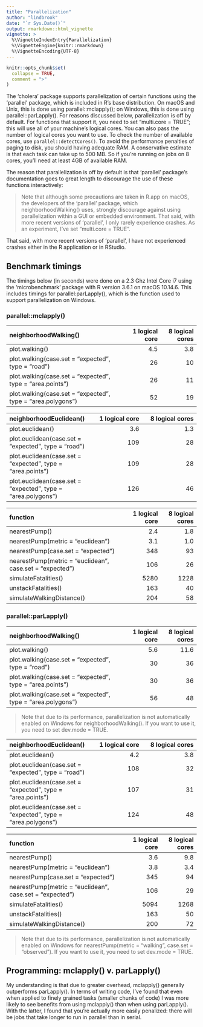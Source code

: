 ```yaml
---
title: "Parallelization"
author: "lindbrook"
date: "`r Sys.Date()`"
output: rmarkdown::html_vignette
vignette: >
  %\VignetteIndexEntry{Parallelization}
  %\VignetteEngine{knitr::rmarkdown}
  %\VignetteEncoding{UTF-8}
---
```


```r
knitr::opts_chunk$set(
  collapse = TRUE,
  comment = ">"
)
```

The 'cholera' package supports parallelization of certain functions using the 'parallel' package, which is included in R's base distribution. On macOS and Unix, this is done using parallel::mclapply(); on Windows, this is done using parallel::parLapply(). For reasons discussed below, parallelization is off by default. For functions that support it, you need to set "multi.core = TRUE"; this will use all of your machine's logical cores. You can also pass the number of logical cores you want to use. To check the number of available cores, use `parallel::detectCores()`. To avoid the performance penalties of paging to disk, you should having adequate RAM. A conservative estimate is that each task can take up to 500 MB. So if you're running on jobs on 8 cores, you'll need at least 4GB of available RAM.

The reason that parallelization is off by default is that 'parallel' package's documentation goes to great length to discourage the use of these functions interactively:

> Note that although some precautions are taken in R.app on macOS, the developers of the 'parallel' package, which neighborhoodWalking() uses, strongly discourage against using parallelization within a GUI or embedded environment. That said, with more recent versions of 'parallel', I only rarely experience crashes. As an experiment, I've set "multi.core = TRUE".

That said, with more recent versions of 'parallel', I have not experienced crashes either in the R application or in RStudio.

## Benchmark timings

The timings below (in seconds) were done on a 2.3 Ghz Intel Core i7 using the 'microbenchmark' package with R version 3.6.1 on macOS 10.14.6. This includes timings for parallel:parLapply(), which is the function used to support parallelization on Windows.

### parallel::mclapply()

| neighborhoodWalking() | 1 logical core | 8 logical cores
:------------- | -------------: | -------------:
plot.walking() | 4.5 | 3.8
plot.walking(case.set = "expected", type = "road") | 26 | 10
plot.walking(case.set = "expected", type = "area.points") | 26 | 11
plot.walking(case.set = "expected", type = "area.polygons") | 52 | 19

| neighborhoodEuclidean() | 1 logical core | 8 logical cores
:------------- | -------------: | -------------:
plot.euclidean() | 3.6 | 1.3
plot.euclidean(case.set = "expected", type = "road") | 109 | 28
plot.euclidean(case.set = "expected", type = "area.points") | 109 | 28
plot.euclidean(case.set = "expected", type = "area.polygons") | 126 | 46

| function | 1 logical core | 8 logical cores
:------------- | -------------: | -------------:
nearestPump() | 2.4 | 1.8
nearestPump(metric = "euclidean") | 3.1 | 1.0
nearestPump(case.set = "expected") | 348 | 93
nearestPump(metric = "euclidean", case.set = "expected") | 106 | 26
simulateFatalities() | 5280 | 1228
unstackFatalities() | 163 | 40
simulateWalkingDistance() | 204 | 58

### parallel::parLapply()

neighborhoodWalking() | 1 logical core | 8 logical cores
:------------- | -------------: | -------------:
plot.walking() | 5.6  | 11.6
plot.walking(case.set = "expected", type = "road") | 30 | 36
plot.walking(case.set = "expected", type = "area.points") | 30 | 36
plot.walking(case.set = "expected", type = "area.polygons") | 56 | 48

> Note that due to its performance, parallelization is not automatically enabled on Windows for neighborhoodWalking(). If you want to use it, you need to set dev.mode = TRUE.

| neighborhoodEuclidean() | 1 logical core | 8 logical cores
:------------- | -------------: | -------------:
plot.euclidean() | 4.2 | 3.8
plot.euclidean(case.set = "expected", type = "road") | 108 | 32
plot.euclidean(case.set = "expected", type = "area.points") | 107 | 31
plot.euclidean(case.set = "expected", type = "area.polygons") | 124 | 48

| function | 1 logical core | 8 logical cores
:------------- | -------------: | -------------:
nearestPump() | 3.6 | 9.8
nearestPump(metric = "euclidean") | 3.8  | 3.4
nearestPump(case.set = "expected") | 345 | 94
nearestPump(metric = "euclidean", case.set = "expected") | 106 | 29
simulateFatalities() | 5094 | 1268
unstackFatalities() | 163 | 50
simulateWalkingDistance() | 200 | 72

> Note that due to its performance, parallelization is not automatically enabled on Windows for nearestPump(metric = "walking", case.set = "observed"). If you want to use it, you need to set dev.mode = TRUE.

## Programming: mclapply() v. parLapply()

My understanding is that due to greater overhead, mclapply() generally outperforms parLapply().
In terms of writing code, I've found that even when applied to finely grained tasks (smaller chunks of code) I was more likely to see benefits from using mclapply() than when using parLapply(). With the latter, I found that you're actually more easily penalized: there will be jobs that take longer to run in parallel than in serial.
